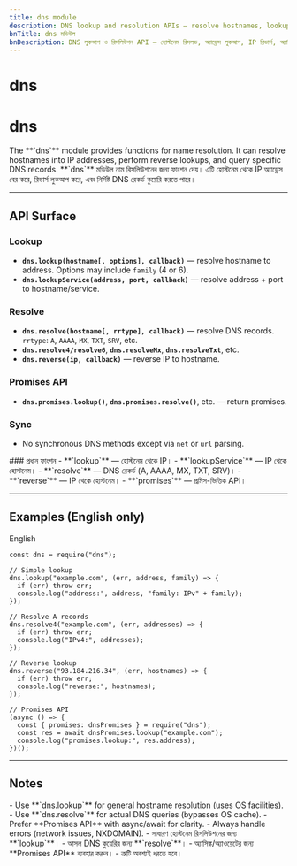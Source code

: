 ```yaml
---
title: dns module
description: DNS lookup and resolution APIs — resolve hostnames, lookup addresses, reverse IPs, with async and sync methods.
bnTitle: dns মডিউল
bnDescription: DNS লুকআপ ও রিসলিউশন API — হোস্টনেম রিসলভ, অ্যাড্রেস লুকআপ, IP রিভার্স, অ্যাসিঙ্ক ও সিঙ্ক মেথড।
---
```


# <I18nEnglish>dns</I18nEnglish>
# <I18nBangla>dns</I18nBangla>


<I18nEnglish>
The **`dns`** module provides functions for name resolution. It can resolve hostnames into IP addresses, perform reverse lookups, and query specific DNS records.
</I18nEnglish>

<I18nBangla>
**`dns`** মডিউল নাম রিসলিউশনের জন্য ফাংশন দেয়। এটি হোস্টনেম থেকে IP অ্যাড্রেস বের করে, রিভার্স লুকআপ করে, এবং নির্দিষ্ট DNS রেকর্ড কুয়েরি করতে পারে।
</I18nBangla>



---

## API Surface

<I18nEnglish>

### Lookup
- **`dns.lookup(hostname[, options], callback)`** — resolve hostname to address. Options may include `family` (4 or 6).  
- **`dns.lookupService(address, port, callback)`** — resolve address + port to hostname/service.

### Resolve
- **`dns.resolve(hostname[, rrtype], callback)`** — resolve DNS records. `rrtype`: `A`, `AAAA`, `MX`, `TXT`, `SRV`, etc.  
- **`dns.resolve4/resolve6`**, **`dns.resolveMx`**, **`dns.resolveTxt`**, etc.  
- **`dns.reverse(ip, callback)`** — reverse IP to hostname.

### Promises API
- **`dns.promises.lookup()`**, **`dns.promises.resolve()`**, etc. — return promises.

### Sync
- No synchronous DNS methods except via `net` or `url` parsing.  
</I18nEnglish>

<I18nBangla>
### প্রধান ফাংশন
- **`lookup`** — হোস্টনেম থেকে IP।  
- **`lookupService`** — IP থেকে হোস্টনেম।  
- **`resolve`** — DNS রেকর্ড (A, AAAA, MX, TXT, SRV)।  
- **`reverse`** — IP থেকে হোস্টনেম।  
- **`promises`** — প্রমিস-ভিত্তিক API।  
</I18nBangla>



---

## Examples (English only)

<Tabs defaultValue="english" className="w-full">
  <TabsList>
    <TabsTrigger value="english">English</TabsTrigger>
  </TabsList>

  <TabsContent value="english">

```bnl
const dns = require("dns");

// Simple lookup
dns.lookup("example.com", (err, address, family) => {
  if (err) throw err;
  console.log("address:", address, "family: IPv" + family);
});

// Resolve A records
dns.resolve4("example.com", (err, addresses) => {
  if (err) throw err;
  console.log("IPv4:", addresses);
});

// Reverse lookup
dns.reverse("93.184.216.34", (err, hostnames) => {
  if (err) throw err;
  console.log("reverse:", hostnames);
});

// Promises API
(async () => {
  const { promises: dnsPromises } = require("dns");
  const res = await dnsPromises.lookup("example.com");
  console.log("promises.lookup:", res.address);
})();
```
  </TabsContent>
</Tabs>

---

## Notes

<I18nEnglish>
- Use **`dns.lookup`** for general hostname resolution (uses OS facilities).  
- Use **`dns.resolve`** for actual DNS queries (bypasses OS cache).  
- Prefer **Promises API** with async/await for clarity.  
- Always handle errors (network issues, NXDOMAIN).  
</I18nEnglish>

<I18nBangla>
- সাধারণ হোস্টনেম রিসলিউশনের জন্য **`lookup`**।  
- আসল DNS কুয়েরির জন্য **`resolve`**।  
- অ্যাসিঙ্ক/অ্যাওয়েটের জন্য **Promises API** ব্যবহার করুন।  
- ত্রুটি অবশ্যই ধরতে হবে।  
</I18nBangla>


